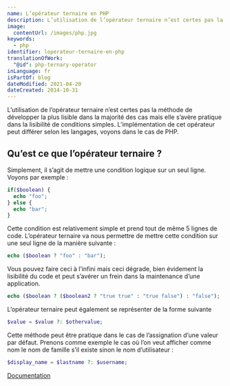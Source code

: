 ```yaml
---
name: L’opérateur ternaire en PHP
description: L’utilisation de l’opérateur ternaire n’est certes pas la méthode de développer la plus lisible dans la majorité des cas mais elle s’avère pratique dans la lisibilité de conditions simples. L’implémentation de cet opérateur peut différer selon les langages, voyons dans le cas de PHP.
image:
  contentUrl: /images/php.jpg
keywords:
  - php
identifier: loperateur-ternaire-en-php
translationOfWork:
  "@id": php-ternary-operator
inLanguage: fr
isPartOf: blog
dateModified: 2021-04-20
dateCreated: 2014-10-31
---
```


L’utilisation de l’opérateur ternaire n’est certes pas la méthode de développer la plus lisible dans la majorité des cas mais elle s’avère pratique dans la lisibilité de conditions simples. L’implémentation de cet opérateur peut différer selon les langages, voyons dans le cas de PHP.

## Qu’est ce que l’opérateur ternaire ?

Simplement, il s’agit de mettre une condition logique sur un seul ligne. Voyons par exemple :

```php
if($boolean) {
  echo "foo";
} else {
  echo "bar";
}
```

Cette condition est relativement simple et prend tout de même 5 lignes de code. L’opérateur ternaire va nous permettre de mettre cette condition sur une seul ligne de la manière suivante :

```php
echo ($boolean ? "foo" : "bar");
```

Vous pouvez faire ceci à l’infini mais ceci dégrade, bien évidement la lisibilité du code et peut s’avérer un frein dans la maintenance d’une application.

```php
echo ($boolean ? ($boolean2 ? "true true" : "true false") : "false");
```

L’opérateur ternaire peut également se représenter de la forme suivante

```php
$value = $value ?: $othervalue;
```

Cette méthode peut être pratique dans le cas de l’assignation d’une valeur par défaut. Prenons comme exemple le cas où l’on veut afficher comme nom le nom de famille s’il existe sinon le nom d’utilisateur :

```php
$display_name = $lastname ?: $username;
```

[Documentation](https://php.net/manual/fr/language.operators.comparison.php#language.operators.comparison.ternary)

